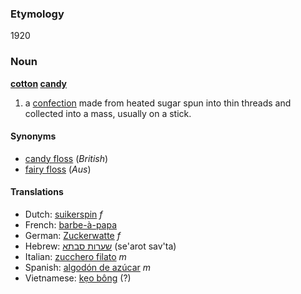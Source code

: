 ===Etymology===
1920

===Noun===
'''[[cotton]] [[candy]]'''

# a [[confection]] made from heated sugar spun into thin threads and collected into a mass, usually on a stick.

====Synonyms====
*[[candy floss]] (''British'')
*[[fairy floss]] (''Aus'')

====Translations====
*Dutch: [[suikerspin]] ''f''
*French: [[barbe-à-papa]]
*German: [[Zuckerwatte]] ''f''
*Hebrew: [[שערות סבתא]] (se'arot sav'ta) <!--This belongs at the Hebrew entry ''(literally: Granny's hair)'' -->
*Italian: [[zucchero filato]] ''m''
*Spanish: [[algodón de azúcar]] ''m''
*Vietnamese: [[kẹo bông]] (?)